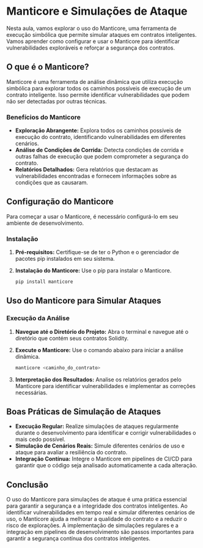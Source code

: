 # Manticore e Simulações de Ataque

Nesta aula, vamos explorar o uso do Manticore, uma ferramenta de execução simbólica que permite simular ataques em contratos inteligentes. Vamos aprender como configurar e usar o Manticore para identificar vulnerabilidades exploráveis e reforçar a segurança dos contratos.

## O que é o Manticore?

Manticore é uma ferramenta de análise dinâmica que utiliza execução simbólica para explorar todos os caminhos possíveis de execução de um contrato inteligente. Isso permite identificar vulnerabilidades que podem não ser detectadas por outras técnicas.

### Benefícios do Manticore

- **Exploração Abrangente:** Explora todos os caminhos possíveis de execução do contrato, identificando vulnerabilidades em diferentes cenários.
- **Análise de Condições de Corrida:** Detecta condições de corrida e outras falhas de execução que podem comprometer a segurança do contrato.
- **Relatórios Detalhados:** Gera relatórios que destacam as vulnerabilidades encontradas e fornecem informações sobre as condições que as causaram.

## Configuração do Manticore

Para começar a usar o Manticore, é necessário configurá-lo em seu ambiente de desenvolvimento.

### Instalação

1. **Pré-requisitos:** Certifique-se de ter o Python e o gerenciador de pacotes pip instalados em seu sistema.
2. **Instalação do Manticore:** Use o pip para instalar o Manticore.

   ```bash
   pip install manticore
   ```

## Uso do Manticore para Simular Ataques

### Execução da Análise

1. **Navegue até o Diretório do Projeto:** Abra o terminal e navegue até o diretório que contém seus contratos Solidity.
2. **Execute o Manticore:** Use o comando abaixo para iniciar a análise dinâmica.

   ```bash
   manticore <caminho_do_contrato>
   ```

3. **Interpretação dos Resultados:** Analise os relatórios gerados pelo Manticore para identificar vulnerabilidades e implementar as correções necessárias.

## Boas Práticas de Simulação de Ataques

- **Execução Regular:** Realize simulações de ataques regularmente durante o desenvolvimento para identificar e corrigir vulnerabilidades o mais cedo possível.
- **Simulação de Cenários Reais:** Simule diferentes cenários de uso e ataque para avaliar a resiliência do contrato.
- **Integração Contínua:** Integre o Manticore em pipelines de CI/CD para garantir que o código seja analisado automaticamente a cada alteração.

## Conclusão

O uso do Manticore para simulações de ataque é uma prática essencial para garantir a segurança e a integridade dos contratos inteligentes. Ao identificar vulnerabilidades em tempo real e simular diferentes cenários de uso, o Manticore ajuda a melhorar a qualidade do contrato e a reduzir o risco de explorações. A implementação de simulações regulares e a integração em pipelines de desenvolvimento são passos importantes para garantir a segurança contínua dos contratos inteligentes.
